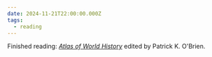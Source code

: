 ```yaml
---
date: 2024-11-21T22:00:00.000Z
tags:
  - reading
---
```

Finished reading: <i>[Atlas of World History](https://www.goodreads.com/book/show/8130133-atlas-of-world-history)</i> edited by Patrick K. O'Brien.